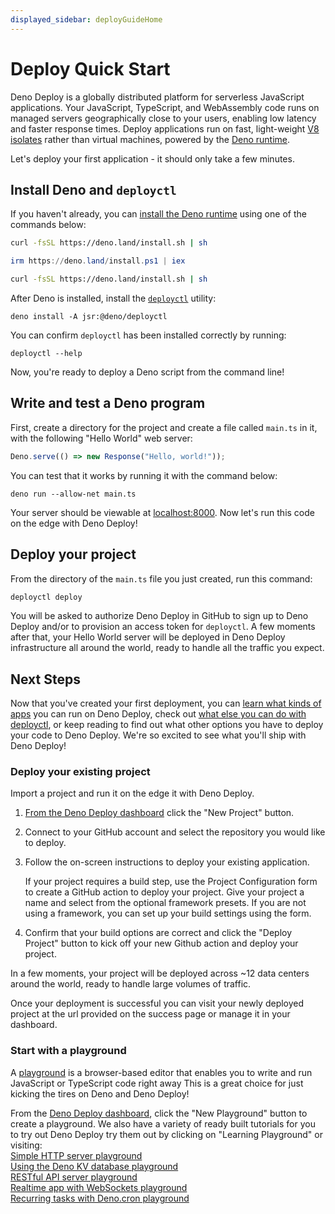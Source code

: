 ```yaml
---
displayed_sidebar: deployGuideHome
---
```


# Deploy Quick Start

Deno Deploy is a globally distributed platform for serverless JavaScript
applications. Your JavaScript, TypeScript, and WebAssembly code runs on managed
servers geographically close to your users, enabling low latency and faster
response times. Deploy applications run on fast, light-weight
[V8 isolates](https://deno.com/blog/anatomy-isolate-cloud) rather than virtual
machines, powered by the [Deno runtime](/runtime/manual).

Let's deploy your first application - it should only take a few minutes.

## Install Deno and `deployctl`

If you haven't already, you can
[install the Deno runtime](/runtime/manual/getting_started/installation)
using one of the commands below:


<Tabs groupId="operating-systems">
  <TabItem value="mac" label="macOS" default>

```sh
curl -fsSL https://deno.land/install.sh | sh
```

</TabItem>
  <TabItem  value="windows" label="Windows">

```powershell
irm https://deno.land/install.ps1 | iex
```

</TabItem>
  <TabItem value="linux" label="Linux">

```sh
curl -fsSL https://deno.land/install.sh | sh
```

</TabItem>
</Tabs>

After Deno is installed, install the [`deployctl`](./deployctl.md) utility:

```
deno install -A jsr:@deno/deployctl
```

You can confirm `deployctl` has been installed correctly by running:

```console
deployctl --help
```

Now, you're ready to deploy a Deno script from the command line!

## Write and test a Deno program

First, create a directory for the project and create a file called `main.ts` in it, with the
following "Hello World" web server:

```ts title="main.ts"
Deno.serve(() => new Response("Hello, world!"));
```

You can test that it works by running it with the command below:

```
deno run --allow-net main.ts
```

Your server should be viewable at [localhost:8000](http://localhost:8000).
Now let's run this code on the edge with Deno Deploy!

## Deploy your project

From the directory of the `main.ts` file you just created, run this command:

```sh
deployctl deploy
```

You will be asked to authorize Deno Deploy in GitHub to sign up to Deno Deploy and/or to provision
an access token for `deployctl`. A few moments after that, your Hello World server will be
deployed in Deno Deploy infrastructure all around the world, ready to handle all the traffic you expect.

## Next Steps

Now that you've created your first deployment, you can [learn what kinds of apps](./use-cases.md)
you can run on Deno Deploy, check out [what else you can do with deployctl](./deployctl.md), or keep
reading to find out what other options you have to deploy your code to Deno Deploy. We're so
excited to see what you'll ship with Deno Deploy!

### <a name="existingproject"></a>Deploy your existing project 

Import a project and run it on the edge it with Deno Deploy. 

1. [From the Deno Deploy dashboard](https://dash.deno.com) click the "New Project" button.

2. Connect to your GitHub account and select the repository you would like to deploy.

3. Follow the on-screen instructions to deploy your existing application. 

    If your project requires a build step, use the Project Configuration form to create a GitHub action to deploy your project. Give your project a name and select from the optional framework presets. If you are not using a framework, you can set up your build settings using the form.

4. Confirm that your build options are correct and click the "Deploy Project" button to kick off your new Github action and deploy your project.

In a few moments, your project will be deployed across ~12 data 
centers around the world, ready to handle large volumes of traffic. 

Once your deployment is successful you can visit your newly deployed project at the url provided on the success page or manage it in your dashboard.

### Start with a playground

A [playground](./playgrounds.md) is a browser-based editor that enables you to
write and run JavaScript or TypeScript code right away This is a great choice for just kicking the tires on Deno and Deno Deploy!

From the [Deno Deploy dashboard](https://dash.deno.com), click the "New Playground" button to create a playground. We also have a variety of ready built tutorials for you to try out Deno Deploy try them out by clicking on "Learning Playground" or visiting:\
[Simple HTTP server playground](https://dash.deno.com/tutorial/tutorial-http)\
[Using the Deno KV database playground](https://dash.deno.com/tutorial/tutorial-http-kv)\
[RESTful API server playground](https://dash.deno.com/tutorial/tutorial-restful)\
[Realtime app with WebSockets playground](https://dash.deno.com/tutorial/tutorial-websocket)\
[Recurring tasks with Deno.cron playground](https://dash.deno.com/tutorial/tutorial-cron)
